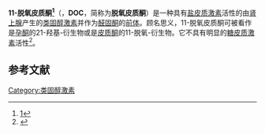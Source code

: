 {{medical}}
{{Expand |time=2011-09-14T16:54:49+00:00 }}
{{Drugbox
| verifiedrevid = 443259772
| IUPAC_name = (1''S'',2''R'',10''S'',11''S'',14''S'',15''S'')-14-(2-hydroxyacetyl)-2,15-dimethyltetracyclo[8.7.0.0<sup>2,7</sup>.0<sup>11,15</sup>]heptadec-6-en-5-one
| image = 11-Deoxycorticosterone.svg

<!--Clinical data-->
| tradename =  
| pregnancy_AU = <!-- A / B1 / B2 / B3 / C / D / X -->
| pregnancy_US = <!-- A / B            / C / D / X -->
| legal_AU = <!-- Unscheduled / S2 / S3 / S4  / S8 -->
| legal_UK = <!-- GSL         / P       / POM / CD -->
| legal_US = <!-- OTC                   / Rx-only  -->

<!--Identifiers-->
| CAS_number_Ref = {{cascite|correct|CAS}}
| CAS_number = 64-85-7
| CAS_number2 = 56-47-3
| CAS_number2_comment = acetate ester <!-- Also CAS verified -->
| ATC_prefix = H02
| ATC_suffix = AA03
| PubChem = 6166
| DrugBank_Ref = {{drugbankcite|correct|drugbank}}
| ChemSpiderID_Ref = {{chemspidercite|correct|chemspider}}
| ChemSpiderID = 5932
| UNII_Ref = {{fdacite|correct|FDA}}
| UNII = 40GP35YQ49
| ChEBI_Ref = {{ebicite|correct|EBI}}
| ChEBI = 16973
| ChEMBL_Ref = {{ebicite|correct|EBI}}
| ChEMBL = 1498

<!--Chemical data-->
| C=21 | H=30 | O=3 
| molecular_weight = 330.461
| smiles = O=C4\C=C2/[C@]([C@H]1CC[C@@]3([C@@H](C(=O)CO)CC[C@H]3[C@@H]1CC2)C)(C)CC4
| InChI = 1/C21H30O3/c1-20-9-7-14(23)11-13(20)3-4-15-16-5-6-18(19(24)12-22)21(16,2)10-8-17(15)20/h11,15-18,22H,3-10,12H2,1-2H3/t15-,16-,17-,18+,20-,21-/m0/s1
| InChIKey = ZESRJSPZRDMNHY-YFWFAHHUBD
| StdInChI_Ref = {{stdinchicite|correct|chemspider}}
| StdInChI = 1S/C21H30O3/c1-20-9-7-14(23)11-13(20)3-4-15-16-5-6-18(19(24)12-22)21(16,2)10-8-17(15)20/h11,15-18,22H,3-10,12H2,1-2H3/t15-,16-,17-,18+,20-,21-/m0/s1
| StdInChIKey_Ref = {{stdinchicite|correct|chemspider}}
| StdInChIKey = ZESRJSPZRDMNHY-YFWFAHHUSA-N
}}
'''11-脱氧皮质酮<ref>[http://www.term.gov.cn/pages/homepage/result2.jsp?id=334165&subid=10001798&subject=%E6%BF%80%E7%B4%A0%E4%B8%8E%E7%BB%B4%E7%94%9F%E7%B4%A0&subsys=%E7%94%9F%E7%89%A9%E5%8C%96%E5%AD%A6%E4%B8%8E%E5%88%86%E5%AD%90%E7%94%9F%E7%89%A9%E5%AD%A6]{{dead link|date=十一月 2017 |bot=InternetArchiveBot }}</ref>'''（{{lang-en|11-Deoxycorticosterone}}，'''DOC'''，简称为'''脱氧皮质酮'''）是一种具有[[盐皮质激素|盐皮质激素]]活性的由[[肾上腺|肾上腺]]产生的[[类固醇激素|类固醇激素]]并作为[[醛固酮|醛固酮]]的[[前体|前体]]。顾名思义，11-脱氧皮质酮可被看作是[[孕酮|孕酮]]的21-羟基-衍生物或是[[皮质酮|皮质酮]]的11-脱氧-衍生物。它不具有明显的[[糖皮质激素|糖皮质激素]]活性<ref name=brsphys>{{cite book |author=Costanzo, Linda S. |title=Physiology |publisher=Lippincott Williams & Wilkins |location=Hagerstwon, MD |year=2007 |pages= |isbn=0-7817-7311-3 |oclc= |doi= |accessdate=}}</ref>。

==参考文献==
{{reflist}}

{{皮质类固醇}}
{{Mineralocorticoids}}
{{胆固醇与甾体中间产物}}

[[Category:类固醇激素|Category:类固醇激素]]
{{Progesterone receptor modulators}}